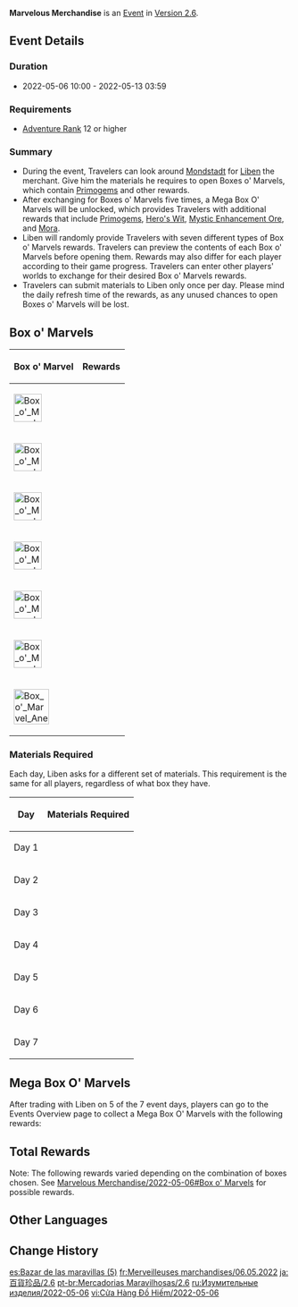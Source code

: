 {{Event Tabs
|rootpage=Marvelous Merchandise/2022-05-06
|gallery=false
}}
{{Event
|name              = Marvelous Merchandise 2022-05-06
|image             = Marvelous Merchandise Event.jpg
|type              = In-Game
|time_known        = yes
|time_start        = 2022-05-06 10:00:00
|time_end          = 2022-05-13 03:59:59
|link              = https://genshin.hoyoverse.com/en/news/detail/20573
|characters        = Liben
}}
'''Marvelous Merchandise''' is an [[Event]] in [[Version 2.6]].

==Event Details==
===Duration===
* 2022-05-06 10:00 - 2022-05-13 03:59

===Requirements===
* [[Adventure Rank]] 12 or higher

===Summary===
* During the event, Travelers can look around [[Mondstadt]] for [[Liben]] the merchant. Give him the materials he requires to open Boxes o' Marvels, which contain [[Primogems]] and other rewards.
* After exchanging for Boxes o' Marvels five times, a Mega Box O' Marvels will be unlocked, which provides Travelers with additional rewards that include [[Primogems]], [[Hero's Wit]], [[Mystic Enhancement Ore]], and [[Mora]].
* Liben will randomly provide Travelers with seven different types of Box o' Marvels rewards. Travelers can preview the contents of each Box o' Marvels before opening them. Rewards may also differ for each player according to their game progress. Travelers can enter other players' worlds to exchange for their desired Box o' Marvels rewards.
* Travelers can submit materials to Liben only once per day. Please mind the daily refresh time of the rewards, as any unused chances to open Boxes o' Marvels will be lost.

==Box o' Marvels==
{| class="article-table tdc1"
!Box o' Marvel
!Rewards
|-
|[[File:Box o' Marvel Pyro 2021-01-23.png|50px|center]] {{Pyro}}
|{{Card|Primogem|40}}{{Card|Hero's Wit|6}}
|-
|[[File:Box o' Marvel Electro 2021-01-23.png|50px|center]] {{Electro}}
|{{Card|Primogem|40}}{{Card|Teachings of Freedom|3}}{{Card|Teachings of Resistance|3}}{{Card|Teachings of Ballad|3}}
|-
|[[File:Box o' Marvel Dendro 2021-01-23.png|50px|center]] {{Dendro}}
|{{Card|Primogem|40}}{{Card|Teachings of Prosperity|3}}{{Card|Teachings of Diligence|3}}{{Card|Teachings of Gold|3}}
|-
|[[File:Box o' Marvel Cryo 2021-01-23.png|50px|center]] {{Cryo}}
|{{Card|Primogem|40}}{{Card|Mora|60,000}}
|-
|[[File:Box o' Marvel Geo 2021-01-23.png|50px|center]] {{Geo}}
|{{Card|Primogem|40}}{{Card|Fine Enhancement Ore|10}}{{Card|Mystic Enhancement Ore|10}}
|-
|[[File:Box o' Marvel Hydro 2021-01-23.png|50px|center]] {{Hydro}}
|{{Card|Primogem|40}}{{Card|Mora|20,000}}{{Card|Hero's Wit|4}}
|-
|[[File:Box o' Marvel Anemo 2021-01-23.png|63px|center]] {{Anemo}}
|{{Card|Primogem|40}}{{Card|Mora|20,000}}{{Card|Mystic Enhancement Ore|8}}
|}

===Materials Required===
Each day, Liben asks for a different set of materials. This requirement is the same for all players, regardless of what box they have.
{| class="article-table tdc1 tdc2"
!Day
!Materials Required
|-
|Day 1
|{{Card|Apple|5}}{{Card|Fowl|5}}{{Card|Sweet Flower|5}}
|-
|Day 2
|{{Card|Sunsettia|5}}{{Card|Pinecone|5}}{{Card|Carrot|5}}
|-
|Day 3
|{{Card|Sweet Flower|5}}{{Card|Berry|5}}{{Card|Sunsettia|5}}
|-
|Day 4
|{{Card|Carrot|5}}{{Card|Mint|5}}{{Card|Raw Meat|5}}
|-
|Day 5
|{{Card|Radish|5}}{{Card|Pinecone|5}}{{Card|Fowl|5}}
|-
|Day 6
|{{Card|Raw Meat|5}}{{Card|Berry|5}}{{Card|Mint|5}}
|-
|Day 7
|{{Card|Bird Egg|5}}{{Card|Apple|5}}{{Card|Radish|5}}
|}

==Mega Box O' Marvels==
After trading with Liben on 5 of the 7 event days, players can go to the Events Overview page to collect a Mega Box O' Marvels with the following rewards:
{{Card|Primogem|100}}{{Card|Mora|50,000}}{{Card|Hero's Wit|3}}{{Card|Mystic Enhancement Ore|6}}

==Total Rewards==
{{Event Rewards
|Primogem = 380
|Mora = 50,000
|Hero's Wit = 3
|Mystic Enhancement Ore = 6
|sort = Primogem,Mora,Hero's Wit,Mystic Enhancement Ore
}}
Note: The following rewards varied depending on the combination of boxes chosen. See [[Marvelous Merchandise/2022-05-06#Box o' Marvels]] for possible rewards.
{{Event Rewards
|sort = Mora,Hero's Wit,Fine Enhancement Ore,Mystic Enhancement Ore,Teachings of Freedom,Teachings of Resistance,Teachings of Ballad,Teachings of Prosperity,Teachings of Diligence,Teachings of Gold
}}

==Other Languages==
{{Other Languages|Transclude=Marvelous Merchandise}}

==Change History==
{{Change History|2.6}}

[[es:Bazar de las maravillas (5)]]
[[fr:Merveilleuses marchandises/06.05.2022]]
[[ja:百貨珍品/2.6]]
[[pt-br:Mercadorias Maravilhosas/2.6]]
[[ru:Изумительные изделия/2022-05-06]]
[[vi:Cửa Hàng Đồ Hiếm/2022-05-06]]